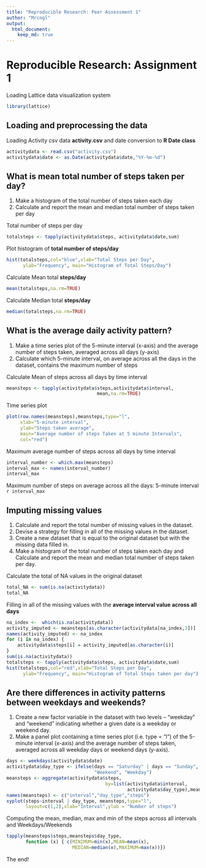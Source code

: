 ```yaml
---
title: "Reproducible Research: Peer Assessment 1"
author: "Mrcngl"
output: 
  html_document:
    keep_md: true
---
```


# Reproducible Research: Assignment 1
Loading Lattice data visualization system
```r
library(lattice)
```

## Loading and preprocessing the data
Loading Activity csv data **activity.csv** and date conversion to **R Date class**  
```r
activitydata <- read.csv("activity.csv")
activitydata$date <- as.Date(activitydata$date,"%Y-%m-%d")
```

## What is mean total number of steps taken per day?
1. Make a histogram of the total number of steps taken each day
2. Calculate and report the mean and median total number of steps taken per day


Total number of steps per day  
```r
totalsteps <- tapply(activitydata$steps, activitydata$date,sum)

```
Plot histogram of **total number of steps/day**
```r
hist(totalsteps,col="blue",xlab="Total Steps per Day", 
      ylab="Frequency", main="Histogram of Total Steps/Day")
```
Calculate Mean total **steps/day**
```r
mean(totalsteps,na.rm=TRUE)
```

Calculate Median total **steps/day**
```r
median(totalsteps,na.rm=TRUE)
```

## What is the average daily activity pattern?
1. Make a time series plot of the 5-minute interval (x-axis) and the average number of steps taken, averaged across all days (y-axis)
2. Calculate which 5-minute interval, on average across all the days in the dataset, contains the maximum number of steps


Calculate Mean of steps across all days by time interval
```r
meansteps <- tapply(activitydata$steps,activitydata$interval,
                                 mean,na.rm=TRUE)
```
Time series plot
```r
plot(row.names(meansteps),meansteps,type="l",
     xlab="5-minute interval", 
     ylab="Steps taken average", 
     main="Average number of steps Taken at 5 minute Intervals",
     col="red")
```
Maximum average number of steps across all days by time interval
```r
interval_number <- which.max(meansteps)
interval_max <- names(interval_number)
interval_max
```
Maximum number of steps on average across all the days: 5-minute interval `r interval_max`


## Imputing missing values

1. Calculate and report the total number of missing values in the dataset.
2. Devise a strategy for filling in all of the missing values in the dataset.
3. Create a new dataset that is equal to the original dataset but with the missing data filled in.
4. Make a histogram of the total number of steps taken each day and Calculate and report the mean and median total number of steps taken per day. 


Calculate the total of NA values in the original dataset
```r
total_NA <- sum(is.na(activitydata))
total_NA 
```

Filling in all of the missing values with the **average interval value across all days**
```r
na_index <-  which(is.na(activitydata))
activity_imputed <- meansteps[as.character(activitydata[na_index,3])]
names(activity_imputed) <- na_index
for (i in na_index) {
    activitydata$steps[i] = activity_imputed[as.character(i)]
}
sum(is.na(activitydata)) 
totalsteps <- tapply(activitydata$steps, activitydata$date,sum)
hist(totalsteps,col="red",xlab="Total Steps per Day", 
      ylab="Frequency", main="Histogram of Total Steps taken per day")
```


## Are there differences in activity patterns between weekdays and weekends?
1. Create a new factor variable in the dataset with two levels – “weekday” and “weekend” indicating whether a given date is a weekday or weekend day.
2. Make a panel plot containing a time series plot (i.e. type = "l") of the 5-minute interval (x-axis) and the average number of steps taken, averaged across all weekday days or weekend days (y-axis).

```r
days <- weekdays(activitydata$date)
activitydata$day_type <- ifelse(days == "Saturday" | days == "Sunday", 
                                "Weekend", "Weekday")
meansteps <- aggregate(activitydata$steps,
                                    by=list(activitydata$interval,
                                            activitydata$day_type),mean)
names(meansteps) <- c("interval","day_type","steps")
xyplot(steps~interval | day_type, meansteps,type="l",
       layout=c(1,2),xlab="Interval",ylab = "Number of steps")
```
Computing the mean, median, max and min of the steps across all intervals and Weekdays/Weekends
```r
tapply(meansteps$steps,meansteps$day_type,
       function (x) { c(MINIMUM=min(x),MEAN=mean(x),
                        MEDIAN=median(x),MAXIMUM=max(x))})
```
The end!
